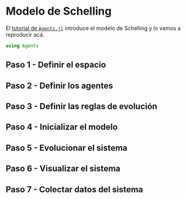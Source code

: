 # Modelo de Schelling

El [tutorial de `Agents.jl`](https://juliadynamics.github.io/Agents.jl/stable/tutorial/)  introduce el modelo de Schelling y lo vamos a reproducir acá.

```julia
using Agents
```

## Paso 1 - Definir el espacio

## Paso 2 - Definir los agentes

## Paso 3 - Definir las reglas de evolución

## Paso 4 - Inicializar el modelo

## Paso 5 - Evolucionar el sistema

## Paso 6 - Visualizar el sistema

## Paso 7 - Colectar datos del sistema

